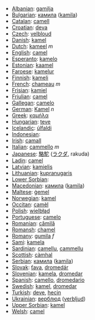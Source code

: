 *[[Albanian]]: [[gamilja]]
*[[Bulgarian]]: [[камила]] ([[kamila]])
*[[Catalan]]: [[camell]]
*[[Croatian]]: [[deva]]
*[[Czech]]: [[velbloud]]
*[[Danish]]: [[kamel]]
*[[Dutch]]: [[kameel]] ''m''
*[[English]]: [[camel]]
*[[Esperanto]]: [[kamelo]]
*[[Estonian]]: [[kaamel]]
*[[Faroese]]: [[kamelur]]
*[[Finnish]]: [[kameli]]
*[[French]]: [[chameau]] ''m''
*[[Frisian]]: [[kamiel]]
*[[Friulian]]: [[camęl]]
*[[Gallegan]]: [[camelo]]
*[[German]]: [[Kamel]] ''n''
*[[Greek]]: [[καμήλα]] '' ''
*[[Hungarian]]: [[teve]]
*[[Icelandic]]: [[úlfaldi]]
*[[Indonesian]]: [[]]
*[[Irish]]: [[camall]]
*[[Italian]]: [[cammello]] ''m''
*[[Japanese]]: [[駱駝]] ([[ラクダ]], rakuda)
*[[Ladin]]: [[camel]]
*[[Latvian]]: [[kamielis]]
*[[Lithuanian]]: [[kupranugaris]]
*[[Lower Sorbian]]: [[]]
*[[Macedonian]]: [[камила]] ([[kamila]])
*[[Maltese]]: [[ġemel]]
*[[Norwegian]]: [[kamel]]
*[[Occitan]]: [[camèl]]
*[[Polish]]: [[wielbłąd]] '' ''
*[[Portuguese]]: [[camelo]]
*[[Romanian]]: [[cămilă]]
*[[Romansh]]: [[chamel]]
*[[Romany]]: [[gumila]] ''f''
*[[Sami]]: [[kamela]]
*[[Sardinian]]: [[camellu]], [[cammellu]]
*[[Scottish]]: [[càmhal]]
*[[Serbian]]: [[камила]] ([[kamila]])
*[[Slovak]]: [[ťava]], [[dromedár]]
*[[Slovenian]]: [[kamela]], [[dromedar]]
*[[Spanish]]: [[camello]], [[dromedario]] '' ''
*[[Swedish]]: [[kamel]], [[dromedar]]
*[[Turkish]]: [[deve]], [[hecin]]
*[[Ukrainian]]: [[верблюд]] ([[verbljud]])
*[[Upper Sorbian]]: [[kamel]]
*[[Welsh]]: [[camel]]